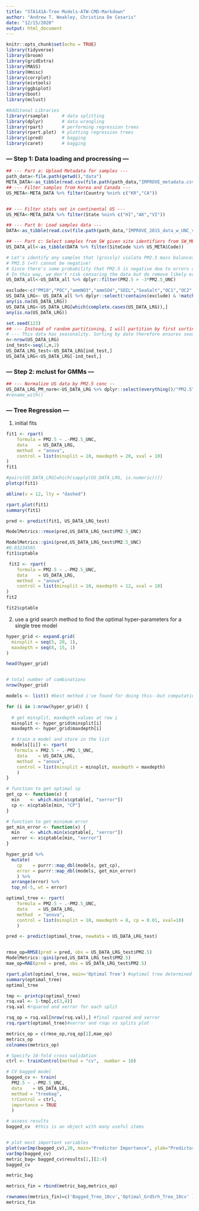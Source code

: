 ```yaml
---
title: "STA141A-Tree Models-ATW-CMD-Markdown"
author: "Andrew T. Weakley, Christina De Cesaris"
date: "12/15/2020"
output: html_document
---
```


```r
knitr::opts_chunk$set(echo = TRUE)
library(tidyverse)
library(broom)
library(gridExtra)
library(MASS)
library(Hmisc)
library(corrplot)
library(eivtools)
library(ggbiplot)
library(boot)
library(mclust)

#Additonal Libraries 
library(rsample)     # data splitting 
library(dplyr)       # data wrangling
library(rpart)       # performing regression trees
library(rpart.plot)  # plotting regression trees
library(ipred)       # bagging
library(caret)       # bagging
```



### --- Step 1: Data loading and procressing ---

```r
## --- Part a: Upload Metadata for samples ---
path_data<-file.path(getwd(),"data")
META_DATA<-as_tibble(read.csv(file.path(path_data,"IMPROVE_metadata.csv")))
## --- Filter samples from Korea and Canada ---
US_META<-META_DATA %>% filter(Country %nin% c("KR","CA"))


## --- Filter stats not in continental US ---
US_META<-META_DATA %>% filter(State %nin% c("HI","AK","VI"))

## --- Part b: Load samples data ---
DATA<-as_tibble(read.csv(file.path(path_data,"IMPROVE_2015_data_w_UNC_v2.csv")))

## --- Part c: Select samples from SW given site identifiers from SW_META table ("Code")
US_DATA_all<-as_tibble(DATA %>% filter(SiteCode %in% US_META$Code))
```

```r
# Let's identify any samples that (grossly) violate PM2.5 mass balances
# PM2.5 (=Y) cannot be negative!
# Since there's some probability that PM2.5 is negative due to errors at low concentration, we may use PM2.5 uncertainties to remove samples that fall outside -3*PM2.5_UNC.
# In this way, we don't risk censoring the data but do remove likely erroneous data.
US_DATA_all<-US_DATA_all %>% dplyr::filter(PM2.5 > -3*PM2.5_UNC)
```

```r
exclude<-c("PM10","POC","ammNO3","ammSO4","SOIL","SeaSalt","OC1","OC2","OC3","OC4","EC1","EC2","EC3","fAbs_MDL","fAbs")
US_DATA_LRG<- US_DATA_all %>% dplyr::select(!contains(exclude) & !matches("_UNC") | matches("PM2.5_UNC"))
any(is.na(US_DATA_LRG))
US_DATA_LRG<-US_DATA_LRG[which(complete.cases(US_DATA_LRG)),]
any(is.na(US_DATA_LRG))
```

```r

set.seed(123)
## --- Instead of random partitioning, I will partition by first sorting samples by SiteCode and DATE (already done) and place every other sample in the test set.
# --- This data has seasonality. Sorting by date therefore ensures seasonality is equivalent between datasets
n<-nrow(US_DATA_LRG)
ind_test<-seq(1,n,2)
US_DATA_LRG_test<-US_DATA_LRG[ind_test,]
US_DATA_LRG<-US_DATA_LRG[-ind_test,]
```

### --- Step 2: mclust for GMMs ---

```r
## --- Normalize US data by PM2.5 conc --
US_DATA_LRG_PM_norm<-US_DATA_LRG %>% dplyr::select(everything()/"PM2.5")
#rename_with()

```

### --- Tree Regression --- ### 

1) initial fits



```r


fit1 <- rpart(
    formula = PM2.5 ~ .-PM2.5_UNC,
    data    = US_DATA_LRG,
    method  = "anova", 
    control = list(minsplit = 10, maxdepth = 20, xval = 10)
)
fit1

#pairs(US_DATA_LRG[which(sapply(US_DATA_LRG, is.numeric))])
plotcp(fit1)

abline(v = 12, lty = "dashed")
```
```r
rpart.plot(fit1)
summary(fit1)
```
```r
pred <- predict(fit1, US_DATA_LRG_test)

ModelMetrics::rmse(pred,US_DATA_LRG_test$PM2.5_UNC)

ModelMetrics::gini(pred,US_DATA_LRG_test$PM2.5_UNC)
#0.03234565
fit1$cptable
```

```r
 fit2 <- rpart(
    formula = PM2.5 ~ .-PM2.5_UNC,
    data    = US_DATA_LRG,
    method  = "anova", 
    control = list(minsplit = 10, maxdepth = 12, xval = 10)
)  
fit2   

fit2$cptable
```
2) use a grid search method to find the optimal hyper-parameters for a single tree model
```r

hyper_grid <- expand.grid(
  minsplit = seq(5, 20, 1),
  maxdepth = seq(8, 15, 1)
)

head(hyper_grid)


# total number of combinations
nrow(hyper_grid)
```


```r
models <- list() #best method i've found for doing this--but computationally expensive...

for (i in 1:nrow(hyper_grid)) {
  
  # get minsplit, maxdepth values at row i
  minsplit <- hyper_grid$minsplit[i]
  maxdepth <- hyper_grid$maxdepth[i]

  # train a model and store in the list
  models[[i]] <- rpart(
   formula = PM2.5 ~ .-PM2.5_UNC,
    data    = US_DATA_LRG,
    method  = "anova",
    control = list(minsplit = minsplit, maxdepth = maxdepth)
    )
}
```
```r
# function to get optimal cp
get_cp <- function(x) {
  min    <- which.min(x$cptable[, "xerror"])
  cp <- x$cptable[min, "CP"] 
}

# function to get minimum error
get_min_error <- function(x) {
  min    <- which.min(x$cptable[, "xerror"])
  xerror <- x$cptable[min, "xerror"] 
}

hyper_grid %>%
  mutate(
    cp    = purrr::map_dbl(models, get_cp),
    error = purrr::map_dbl(models, get_min_error)
    ) %>%
  arrange(error) %>%
  top_n(-5, wt = error)
```

```r
optimal_tree <- rpart(
    formula = PM2.5 ~ .-PM2.5_UNC,
    data    = US_DATA_LRG,
    method  = "anova",
    control = list(minsplit = 10, maxdepth = 8, cp = 0.01, xval=10)
    )

pred <- predict(optimal_tree, newdata = US_DATA_LRG_test)


rmse_op=RMSE(pred = pred, obs = US_DATA_LRG_test$PM2.5)
ModelMetrics::gini(pred,US_DATA_LRG_test$PM2.5)
mae_op=MAE(pred = pred, obs = US_DATA_LRG_test$PM2.5)

rpart.plot(optimal_tree, main='Optimal Tree') #optimal tree determined througt grid search
summary(optimal_tree)
optimal_tree

tmp <- printcp(optimal_tree) 
rsq.val <- 1-tmp[,c(3,4)]  
rsq.val #rquared and xerror for each split

rsq_op = rsq.val[nrow(rsq.val),] #final rquared and xerror
rsq.rpart(optimal_tree)#xerror and rsqu vs splits plot

metrics_op = c(rmse_op,rsq_op[1],mae_op)
metrics_op
colnames(metrics_op) 
```


```r
# Specify 10-fold cross validation
ctrl <- trainControl(method = "cv",  number = 10) 

# CV bagged model
bagged_cv <- train(
  PM2.5 ~ .-PM2.5_UNC,
  data    = US_DATA_LRG,
  method = "treebag",
  trControl = ctrl,
  importance = TRUE
  )

# assess results
bagged_cv  #this is an object with many useful items


# plot most important variables
plot(varImp(bagged_cv),20, main="Predictor Importance", ylab="Predictor")  
varImp(bagged_cv)
metric_bag= bagged_cv$results[1,][2:4]
bagged_cv

metric_bag

metrics_fin = rbind(metric_bag,metrics_op)

rownames(metrics_fin)=c('Bagged_Tree_10cv','Optimal_GrdSrh_Tree_10cv' )
metrics_fin

```

